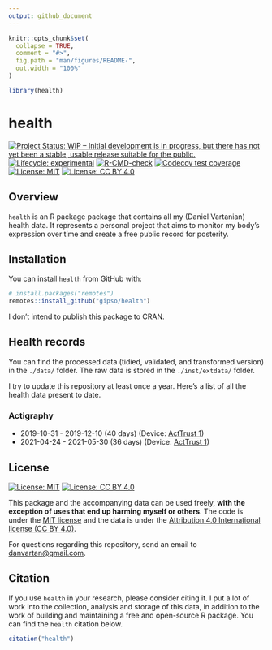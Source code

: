 ```yaml
---
output: github_document
---
```


<!-- README.md is generated from README.Rmd. Please edit that file -->

```r
knitr::opts_chunk$set(
  collapse = TRUE,
  comment = "#>",
  fig.path = "man/figures/README-",
  out.width = "100%"
)

library(health)
```

# health

<!-- badges: start -->
[![Project Status: WIP – Initial development is in progress, but there has not yet been a stable, usable release suitable for the public.](https://www.repostatus.org/badges/latest/wip.svg)](https://www.repostatus.org/#wip)
[![Lifecycle: experimental](https://img.shields.io/badge/lifecycle-experimental-orange.svg)](https://lifecycle.r-lib.org/articles/stages.html#experimental)
[![R-CMD-check](https://github.com/danielvartan/health/workflows/R-CMD-check/badge.svg)](https://github.com/danielvartan/health/actions)
[![Codecov test coverage](https://codecov.io/gh/danielvartan/health/branch/main/graph/badge.svg)](https://codecov.io/gh/danielvartan/health?branch=main)
[![License: MIT](https://img.shields.io/badge/license-MIT-green)](https://choosealicense.com/licenses/mit/)
[![License: CC BY 4.0](https://img.shields.io/badge/License-CC%20BY%204.0-lightgrey.svg)](https://creativecommons.org/licenses/by/4.0/)
<!-- badges: end -->

## Overview

`health` is an R package package that contains all my (Daniel Vartanian) health data. It represents a personal project that aims to monitor my body's expression over time and create a free public record for posterity.

## Installation

You can install `health` from GitHub with:

``` r
# install.packages("remotes")
remotes::install_github("gipso/health")
```

I don’t intend to publish this package to CRAN.

## Health records

You can find the processed data (tidied, validated, and transformed version) in the `./data/` folder. The raw data is stored in the `./inst/extdata/` folder.

I try to update this repository at least once a year. Here's a list of all the health data present to date.

### Actigraphy

* 2019-10-31 - 2019-12-10 (40 days) (Device: [ActTrust 1](https://www.condorinst.com.br/acttrust/))
* 2021-04-24 - 2021-05-30 (36 days) (Device: [ActTrust 1](https://www.condorinst.com.br/acttrust/))

## License

[![License: MIT](https://img.shields.io/badge/license-MIT-green)](https://opensource.org/licenses/MIT)
[![License: CC BY 4.0](https://img.shields.io/badge/License-CC%20BY%204.0-lightgrey.svg)](https://creativecommons.org/licenses/by/4.0/)

This package and the accompanying data can be used freely, __with the exception of uses that end up harming myself or others__. The code is under the [MIT license](https://opensource.org/licenses/mit/) and the data is under the [Attribution 4.0 International license (CC BY 4.0)](https://creativecommons.org/licenses/by/4.0/).

For questions regarding this repository, send an email to [danvartan@gmail.com](mailto:danvartan@gmail.com).

## Citation

If you use `health` in your research, please consider citing it. I put a lot of work into the collection, analysis and storage of this data, in addition to the work of building and maintaining a free and open-source R package. You can find the `health` citation below.

```r
citation("health")
```
